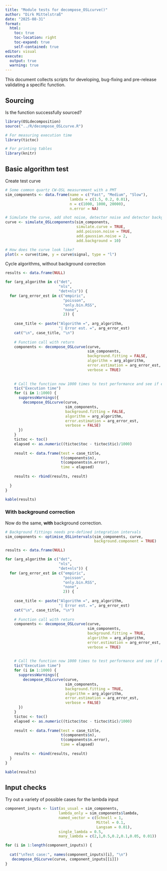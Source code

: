 ```yaml
---
title: "Module tests for decompose_OSLcurve()"
author: "Dirk Mittelstraß"
date: "2025-08-31"
format:
  html:
    toc: true
    toc-location: right
    toc-expand: true
    self-contained: true
editor: visual
execute:
  output: true
  warning: true
---
```


This document collects scripts for developing, bug-fixing and pre-release validating a specific function.

## Sourcing

Is the function successfully sourced?

```r

library(OSLdecomposition)
source("../R/decompose_OSLcurve.R")

# For measuring execution time
library(tictoc)

# For printing tables
library(knitr)
```

## Basic algorithm test

Create test curve

```r

# Some common quartz CW-OSL measurement with a PMT
sim_components <- data.frame(name = c("Fast", "Medium", "Slow"),
                             lambda = c(1.5, 0.2, 0.01), 
                             n = c(1000, 1000, 20000),
                             n.error = NA)

# Simulate the curve, add shot noise, detector noise and detector background
curve <- simulate_OSLcomponents(sim_components, 
                                simulate.curve = TRUE, 
                                add.poisson.noise = TRUE,
                                add.gaussian.noise = 2,
                                add.background = 10)

# How does the curve look like?
plot(x = curve$time, y = curve$signal, type = "l")

```

Cycle algorithms, without background correction

```r

results <- data.frame(NULL)

for (arg_algorithm in c("det", 
                        "nls", 
                        "det+nls")) {
  for (arg_error_est in c("empiric", 
                          "poisson", 
                          "only.bin.RSS", 
                          "none", 
                          2)) {
    
    case_title <- paste("Algorithm =", arg_algorithm,
                        "| Error est. =", arg_error_est)
    cat("\n", case_title, "\n")
    
    # Function call with return
    components <- decompose_OSLcurve(curve,
                                     sim_components,
                                     background.fitting = FALSE,
                                     algorithm = arg_algorithm,
                                     error.estimation = arg_error_est,
                                     verbose = TRUE)
    
    
    # Call the function now 1000 times to test performance and see if errors occur
    tic("Execution time")
    for (i in 1:1000) {
      suppressWarnings({
        decompose_OSLcurve(curve,
                           sim_components,
                           background.fitting = FALSE,
                           algorithm = arg_algorithm,
                           error.estimation = arg_error_est,
                           verbose = FALSE)
      })
    }
    tictoc <- toc()
    elapsed <- as.numeric((tictoc$toc - tictoc$tic)/1000)
    
    result <- data.frame(test = case_title,
                         t(components$n),
                         t(components$n.error),
                         time = elapsed)
    
    results <- rbind(results, result)
    
  }
}

kable(results)
```

### With background correction

Now do the same, **with** background correction.

```r

# Background fittings needs pre-defined integration intervals
sim_components <- optimise_OSLintervals(sim_components, curve, 
                                        background.component = TRUE)

results <- data.frame(NULL)

for (arg_algorithm in c("det", 
                        "nls", 
                        "det+nls")) {
  for (arg_error_est in c("empiric", 
                          "poisson", 
                          "only.bin.RSS", 
                          "none", 
                          2)) {
    
    case_title <- paste("Algorithm =", arg_algorithm,
                        "| Error est. =", arg_error_est)
    cat("\n", case_title, "\n")
    
    # Function call with return
    components <- decompose_OSLcurve(curve,
                                     sim_components,
                                     background.fitting = TRUE,
                                     algorithm = arg_algorithm,
                                     error.estimation = arg_error_est,
                                     verbose = TRUE)
    
    
    # Call the function now 1000 times to test performance and see if errors occur
    tic("Execution time")
    for (i in 1:1000) {
      suppressWarnings({
        decompose_OSLcurve(curve,
                           sim_components,
                           background.fitting = TRUE,
                           algorithm = arg_algorithm,
                           error.estimation = arg_error_est,
                           verbose = FALSE)
      })
    }
    tictoc <- toc()
    elapsed <- as.numeric((tictoc$toc - tictoc$tic)/1000)
    
    result <- data.frame(test = case_title,
                         t(components$n),
                         t(components$n.error),
                         time = elapsed)
    
    results <- rbind(results, result)
  }
}

kable(results)
```

## Input checks

Try out a variety of possible cases for the lambda input

```r

component_inputs <- list(as_usual = sim_components,
                        lambda_only = sim_components$lambda,
                        named_vector = c(Schnell = 1,
                                         Mittel = 0.1,
                                         Langsam = 0.01),
                        single_lambda = 0.5,
                        many_lambda = c(2,1,0.5,0.2,0.1,0.05, 0.01))

for (i in 1:length(component_inputs)) {
  
  cat("\nTest case:", names(component_inputs)[i], "\n")
   decompose_OSLcurve(curve, component_inputs[[i]])
}

```
